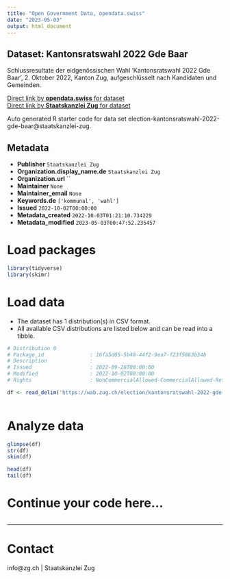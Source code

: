 ```yaml
---
title: "Open Government Data, opendata.swiss"
date: "2023-05-03"
output: html_document
---
```


## Dataset: Kantonsratswahl 2022 Gde Baar

Schlussresultate der eidgenössischen Wahl 'Kantonsratswahl 2022 Gde Baar', 2. Oktober 2022, Kanton Zug, aufgeschlüsselt nach Kandidaten und Gemeinden.

[Direct link by **opendata.swiss** for dataset](https://opendata.swiss/de/dataset/kantonsratswahl-2022-gde-baar)<br>
[Direct link by **Staatskanzlei Zug** for dataset](https://wab.zug.ch/election/kantonsratswahl-2022-gde-baar/data)

Auto generated R starter code for data set election-kantonsratswahl-2022-gde-baar@staatskanzlei-zug.

## Metadata

- **Publisher** `Staatskanzlei Zug`
- **Organization.display_name.de** `Staatskanzlei Zug`
- **Organization.url** ``
- **Maintainer** `None`
- **Maintainer_email** `None`
- **Keywords.de** `['kommunal', 'wahl']`
- **Issued** `2022-10-02T00:00:00`
- **Metadata_created** `2022-10-03T01:21:10.734229`
- **Metadata_modified** `2023-05-03T00:47:52.235457`


# Load packages

```r

library(tidyverse)
library(skimr)

```

# Load data

-   The dataset has 1 distribution(s) in CSV format.
-   All available CSV distributions are listed below and can be read into a tibble.

```r

# Distribution 0
# Package_id               : 16fa5d05-5b40-44f2-9ea7-f23f5863b34b
# Description              : 
# Issued                   : 2022-09-26T00:00:00
# Modified                 : 2022-10-02T00:00:00
# Rights                   : NonCommercialAllowed-CommercialAllowed-ReferenceRequired

df <- read_delim('https://wab.zug.ch/election/kantonsratswahl-2022-gde-baar/data-csv')



```

# Analyze data

```r

glimpse(df)
str(df)
skim(df)

head(df)
tail(df)

```

# Continue your code here...

```r

```

------------------------------------------------------------------------

# Contact

info@zg.ch | Staatskanzlei Zug
